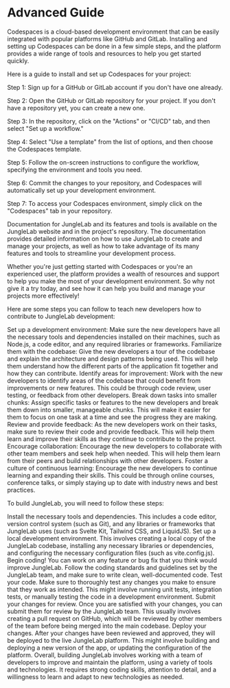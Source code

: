 # Advanced Guide

Codespaces is a cloud-based development environment that can be easily integrated with popular platforms like GitHub and GitLab. Installing and setting up Codespaces can be done in a few simple steps, and the platform provides a wide range of tools and resources to help you get started quickly.

Here is a guide to install and set up Codespaces for your project:

Step 1: Sign up for a GitHub or GitLab account if you don't have one already.

Step 2: Open the GitHub or GitLab repository for your project. If you don't have a repository yet, you can create a new one.

Step 3: In the repository, click on the "Actions" or "CI/CD" tab, and then select "Set up a workflow."

Step 4: Select "Use a template" from the list of options, and then choose the Codespaces template.

Step 5: Follow the on-screen instructions to configure the workflow, specifying the environment and tools you need.

Step 6: Commit the changes to your repository, and Codespaces will automatically set up your development environment.

Step 7: To access your Codespaces environment, simply click on the "Codespaces" tab in your repository.

Documentation for JungleLab and its features and tools is available on the JungleLab website and in the project's repository. The documentation provides detailed information on how to use JungleLab to create and manage your projects, as well as how to take advantage of its many features and tools to streamline your development process.

Whether you're just getting started with Codespaces or you're an experienced user, the platform provides a wealth of resources and support to help you make the most of your development environment. So why not give it a try today, and see how it can help you build and manage your projects more effectively!


Here are some steps you can follow to teach new developers how to contribute to JungleLab development:

Set up a development environment: Make sure the new developers have all the necessary tools and dependencies installed on their machines, such as Node.js, a code editor, and any required libraries or frameworks.
Familiarize them with the codebase: Give the new developers a tour of the codebase and explain the architecture and design patterns being used. This will help them understand how the different parts of the application fit together and how they can contribute.
Identify areas for improvement: Work with the new developers to identify areas of the codebase that could benefit from improvements or new features. This could be through code review, user testing, or feedback from other developers.
Break down tasks into smaller chunks: Assign specific tasks or features to the new developers and break them down into smaller, manageable chunks. This will make it easier for them to focus on one task at a time and see the progress they are making.
Review and provide feedback: As the new developers work on their tasks, make sure to review their code and provide feedback. This will help them learn and improve their skills as they continue to contribute to the project.
Encourage collaboration: Encourage the new developers to collaborate with other team members and seek help when needed. This will help them learn from their peers and build relationships with other developers.
Foster a culture of continuous learning: Encourage the new developers to continue learning and expanding their skills. This could be through online courses, conference talks, or simply staying up to date with industry news and best practices.

To build JungleLab, you will need to follow these steps:

Install the necessary tools and dependencies. This includes a code editor, version control system (such as Git), and any libraries or frameworks that JungleLab uses (such as Svelte Kit, Tailwind CSS, and LiquidJS).
Set up a local development environment. This involves creating a local copy of the JungleLab codebase, installing any necessary libraries or dependencies, and configuring the necessary configuration files (such as vite.config.js).
Begin coding! You can work on any feature or bug fix that you think would improve JungleLab. Follow the coding standards and guidelines set by the JungleLab team, and make sure to write clean, well-documented code.
Test your code. Make sure to thoroughly test any changes you make to ensure that they work as intended. This might involve running unit tests, integration tests, or manually testing the code in a development environment.
Submit your changes for review. Once you are satisfied with your changes, you can submit them for review by the JungleLab team. This usually involves creating a pull request on GitHub, which will be reviewed by other members of the team before being merged into the main codebase.
Deploy your changes. After your changes have been reviewed and approved, they will be deployed to the live JungleLab platform. This might involve building and deploying a new version of the app, or updating the configuration of the platform.
Overall, building JungleLab involves working with a team of developers to improve and maintain the platform, using a variety of tools and technologies. It requires strong coding skills, attention to detail, and a willingness to learn and adapt to new technologies as needed.
